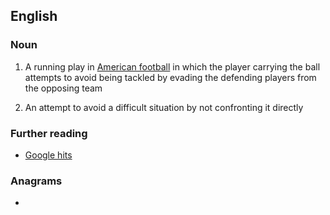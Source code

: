 ==English==

===Noun===
{{en-noun}}

# A running play in [[American football]] in which the player carrying the ball attempts to avoid being tackled by evading the defending players from the opposing team
# {{lb|en|informal|by extension}} An attempt to avoid a difficult situation by not confronting it directly

===Further reading===
* [http://www.google.com/search?hl=en&q=%22an+end+run+around%22&btnG=Search Google hits]

===Anagrams===
* {{anagrams|en|dunner|runned|undern}}